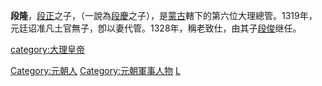 '''段隆'''，[[段正|段正]]之子，（一說為[[段慶|段慶]]之子），是[[蒙古|蒙古]]轄下的第六位大理總管。1319年，元廷诏准凡土官無子，卽以妻代管。1328年，稱老致仕，由其子[[段俊_(元朝)|段俊]]继任。

{{中国皇帝|大理世襲總管[[段正|段正]]|大理世襲總管[[段俊_(元朝)|段俊]]|[[大理總管列表|大理世襲總管]]|1317年-1328年}}

[[category:大理皇帝|category:大理皇帝]]
[[Category:元朝人|Category:元朝人]]
[[Category:元朝軍事人物|Category:元朝軍事人物]]
[[Category:段姓|L]]
